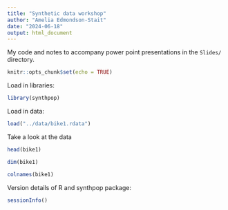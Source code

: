 ```yaml
---
title: "Synthetic data workshop"
author: "Amelia Edmondson-Stait"
date: "2024-06-18"
output: html_document
---
```


My code and notes to accompany power point presentations in the `Slides/` directory.


```r
knitr::opts_chunk$set(echo = TRUE)
```

Load in libraries:
```r
library(synthpop)

```

Load in data:
```r
load("../data/bike1.rdata") 
```

Take a look at the data
```r
head(bike1)
```

```r
dim(bike1)
```

```r
colnames(bike1)
```


Version details of R and synthpop package:
```r
sessionInfo()
```


